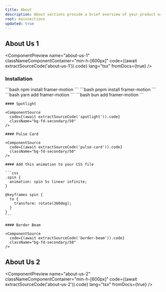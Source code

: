```yaml
---
title: About
description: About sections provide a brief overview of your product or service, highlighting its key features and benefits. They help users understand what your product is about and why they should use it.
root: mainsections
updated: true
---
```



## About Us 1

<ComponentPreview
  name="about-us-1"
  classNameComponentContainer="min-h-[600px]"
  code={(await extractSourceCode('about-us-1')).code}
  lang="tsx"
  fromDocs={true}
/>

### Installation

<Steps>
  <Step>
    <Tabs items={["npm", "pnpm", "yarn", "bun"]}>
      <Tab>
        ```bash
        npm install framer-motion
        ```
      </Tab>
      <Tab>
      ```bash 
      pnpm install framer-motion 
      ```
      </Tab>
      <Tab>
      ```bash 
      yarn add framer-motion 
      ```
      </Tab>
      <Tab>
      ```bash 
      bun add framer-motion 
      ```
      </Tab>
    </Tabs>
  </Step>

  <Step>

    #### Spotlight

    <ComponentSource
      code={(await extractSourceCode('spotlight')).code}
      className="bg-fd-secondary/50"
    />
  </Step>

  <Step>

    #### Pulse Card

    <ComponentSource
      code={(await extractSourceCode('pulse-card')).code}
      className="bg-fd-secondary/50"
    />
  </Step>

  <Step>
  
    #### Add this animation to your CSS file

    ```css
    .spin {
      animation: spin 5s linear infinite;
    }

    @keyframes spin {
      to {
        transform: rotate(360deg);
      }
    }
    ```
  </Step>

  <Step>

    #### Border Beam

    <ComponentSource
      code={(await extractSourceCode('border-beam')).code}
      className="bg-fd-secondary/50"
    />
  </Step>

</Steps>

## About Us 2

<ComponentPreview
  name="about-us-2"
  classNameComponentContainer="min-h-[600px]"
  code={(await extractSourceCode('about-us-2')).code}
  lang="tsx"
  fromDocs={true}
/>